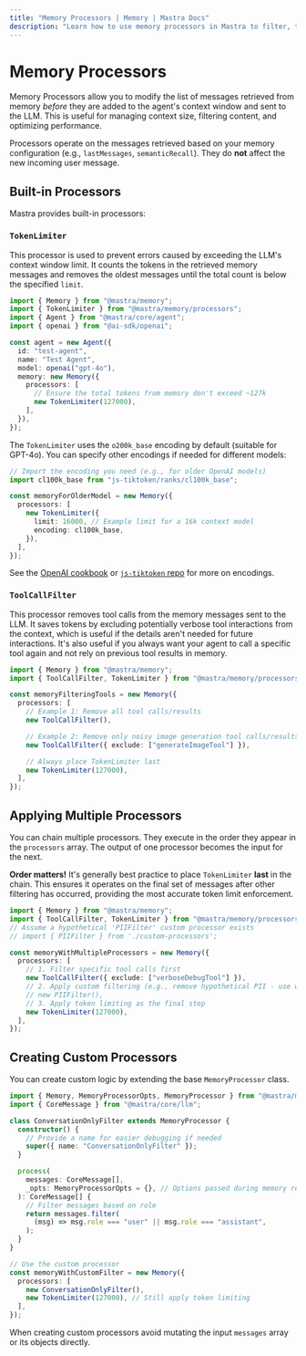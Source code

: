 ```yaml
---
title: "Memory Processors | Memory | Mastra Docs"
description: "Learn how to use memory processors in Mastra to filter, trim, and transform messages before they're sent to the language model to manage context window limits."
---
```


# Memory Processors

Memory Processors allow you to modify the list of messages retrieved from memory _before_ they are added to the agent's context window and sent to the LLM. This is useful for managing context size, filtering content, and optimizing performance.

Processors operate on the messages retrieved based on your memory configuration (e.g., `lastMessages`, `semanticRecall`). They do **not** affect the new incoming user message.

## Built-in Processors

Mastra provides built-in processors:

### `TokenLimiter`

This processor is used to prevent errors caused by exceeding the LLM's context window limit. It counts the tokens in the retrieved memory messages and removes the oldest messages until the total count is below the specified `limit`.

```typescript copy showLineNumbers {9-12}
import { Memory } from "@mastra/memory";
import { TokenLimiter } from "@mastra/memory/processors";
import { Agent } from "@mastra/core/agent";
import { openai } from "@ai-sdk/openai";

const agent = new Agent({
  id: "test-agent",
  name: "Test Agent",
  model: openai("gpt-4o"),
  memory: new Memory({
    processors: [
      // Ensure the total tokens from memory don't exceed ~127k
      new TokenLimiter(127000),
    ],
  }),
});
```

The `TokenLimiter` uses the `o200k_base` encoding by default (suitable for GPT-4o). You can specify other encodings if needed for different models:

```typescript copy showLineNumbers {6-9}
// Import the encoding you need (e.g., for older OpenAI models)
import cl100k_base from "js-tiktoken/ranks/cl100k_base";

const memoryForOlderModel = new Memory({
  processors: [
    new TokenLimiter({
      limit: 16000, // Example limit for a 16k context model
      encoding: cl100k_base,
    }),
  ],
});
```

See the [OpenAI cookbook](https://cookbook.openai.com/examples/how_to_count_tokens_with_tiktoken#encodings) or [`js-tiktoken` repo](https://github.com/dqbd/tiktoken) for more on encodings.

### `ToolCallFilter`

This processor removes tool calls from the memory messages sent to the LLM. It saves tokens by excluding potentially verbose tool interactions from the context, which is useful if the details aren't needed for future interactions. It's also useful if you always want your agent to call a specific tool again and not rely on previous tool results in memory.

```typescript copy showLineNumbers {5-14}
import { Memory } from "@mastra/memory";
import { ToolCallFilter, TokenLimiter } from "@mastra/memory/processors";

const memoryFilteringTools = new Memory({
  processors: [
    // Example 1: Remove all tool calls/results
    new ToolCallFilter(),

    // Example 2: Remove only noisy image generation tool calls/results
    new ToolCallFilter({ exclude: ["generateImageTool"] }),

    // Always place TokenLimiter last
    new TokenLimiter(127000),
  ],
});
```

## Applying Multiple Processors

You can chain multiple processors. They execute in the order they appear in the `processors` array. The output of one processor becomes the input for the next.

**Order matters!** It's generally best practice to place `TokenLimiter` **last** in the chain. This ensures it operates on the final set of messages after other filtering has occurred, providing the most accurate token limit enforcement.

```typescript copy showLineNumbers {7-14}
import { Memory } from "@mastra/memory";
import { ToolCallFilter, TokenLimiter } from "@mastra/memory/processors";
// Assume a hypothetical 'PIIFilter' custom processor exists
// import { PIIFilter } from './custom-processors';

const memoryWithMultipleProcessors = new Memory({
  processors: [
    // 1. Filter specific tool calls first
    new ToolCallFilter({ exclude: ["verboseDebugTool"] }),
    // 2. Apply custom filtering (e.g., remove hypothetical PII - use with caution)
    // new PIIFilter(),
    // 3. Apply token limiting as the final step
    new TokenLimiter(127000),
  ],
});
```

## Creating Custom Processors

You can create custom logic by extending the base `MemoryProcessor` class.

```typescript copy showLineNumbers {5-20,24-27}
import { Memory, MemoryProcessorOpts, MemoryProcessor } from "@mastra/memory";
import { CoreMessage } from "@mastra/core/llm";

class ConversationOnlyFilter extends MemoryProcessor {
  constructor() {
    // Provide a name for easier debugging if needed
    super({ name: "ConversationOnlyFilter" });
  }

  process(
    messages: CoreMessage[],
    _opts: MemoryProcessorOpts = {}, // Options passed during memory retrieval, rarely needed here
  ): CoreMessage[] {
    // Filter messages based on role
    return messages.filter(
      (msg) => msg.role === "user" || msg.role === "assistant",
    );
  }
}

// Use the custom processor
const memoryWithCustomFilter = new Memory({
  processors: [
    new ConversationOnlyFilter(),
    new TokenLimiter(127000), // Still apply token limiting
  ],
});
```

When creating custom processors avoid mutating the input `messages` array or its objects directly.
